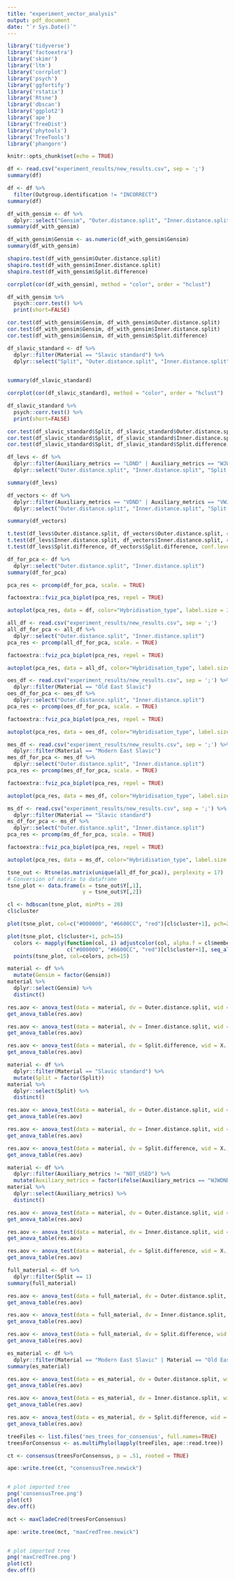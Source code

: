 ```yaml
---
title: "experiment_vector_analysis"
output: pdf_document
date: "`r Sys.Date()`"
---
```


```r
library('tidyverse')
library('factoextra')
library('skimr')
library('ltm')
library('corrplot')
library('psych')
library('ggfortify')
library('rstatix')
library('Rtsne')
library('dbscan')
library('ggplot2')
library('ape')
library('TreeDist')
library('phytools')
library('TreeTools')
library('phangorn')
```

```r
knitr::opts_chunk$set(echo = TRUE)
```

```r
df <- read.csv("experiment_results/new_results.csv", sep = ';')
summary(df)
```

```r
df <- df %>%
  filter(Outgroup.identification != "INCORRECT")
summary(df)
```


```r
df_with_gensim <- df %>%
  dplyr::select("Gensim", "Outer.distance.split", "Inner.distance.split", "Split.difference")
summary(df_with_gensim)
```


```r
df_with_gensim$Gensim <- as.numeric(df_with_gensim$Gensim)
summary(df_with_gensim)
```

```r
shapiro.test(df_with_gensim$Outer.distance.split)
shapiro.test(df_with_gensim$Inner.distance.split)
shapiro.test(df_with_gensim$Split.difference)
```



```r
corrplot(cor(df_with_gensim), method = "color", order = "hclust")
```
```r
df_with_gensim %>%
  psych::corr.test() %>%
  print(short=FALSE)
```

```r
cor.test(df_with_gensim$Gensim, df_with_gensim$Outer.distance.split)
cor.test(df_with_gensim$Gensim, df_with_gensim$Inner.distance.split)
cor.test(df_with_gensim$Gensim, df_with_gensim$Split.difference)
```

```r
df_slavic_standard <- df %>%
  dplyr::filter(Material == "Slavic standard") %>%
  dplyr::select("Split", "Outer.distance.split", "Inner.distance.split", "Split.difference")
  

summary(df_slavic_standard)
```

```r
corrplot(cor(df_slavic_standard), method = "color", order = "hclust")
```

```r
df_slavic_standard %>%
  psych::corr.test() %>%
  print(short=FALSE)
```

```r
cor.test(df_slavic_standard$Split, df_slavic_standard$Outer.distance.split)
cor.test(df_slavic_standard$Split, df_slavic_standard$Inner.distance.split)
cor.test(df_slavic_standard$Split, df_slavic_standard$Split.difference)
```


```r
df_levs <- df %>%
  dplyr::filter(Auxiliary_metrics == "LDND" | Auxiliary_metrics == "WJWDND") %>%
  dplyr::select("Outer.distance.split", "Inner.distance.split", "Split.difference")

summary(df_levs)
```
```r
df_vectors <- df %>%
  dplyr::filter(Auxiliary_metrics == "VDND" | Auxiliary_metrics == "VWJDND") %>%
  dplyr::select("Outer.distance.split", "Inner.distance.split", "Split.difference")

summary(df_vectors)
```

```r
t.test(df_levs$Outer.distance.split, df_vectors$Outer.distance.split, conf.level=0.999)
t.test(df_levs$Inner.distance.split, df_vectors$Inner.distance.split, conf.level=0.999)
t.test(df_levs$Split.difference, df_vectors$Split.difference, conf.level=0.999)
```

```r
df_for_pca <- df %>%
  dplyr::select("Outer.distance.split", "Inner.distance.split")
summary(df_for_pca)
```

```r
pca_res <- prcomp(df_for_pca, scale. = TRUE)

factoextra::fviz_pca_biplot(pca_res, repel = TRUE)

autoplot(pca_res, data = df, color="Hybridisation_type", label.size = 3) + theme(panel.background = element_blank()) + scale_color_manual(values=c("#000000", "#6600CC", "red"))
```

```r
all_df <- read.csv("experiment_results/new_results.csv", sep = ';')
all_df_for_pca <- all_df %>%
  dplyr::select("Outer.distance.split", "Inner.distance.split")
pca_res <- prcomp(all_df_for_pca, scale. = TRUE)

factoextra::fviz_pca_biplot(pca_res, repel = TRUE)

autoplot(pca_res, data = all_df, color="Hybridisation_type", label.size = 3) + theme(panel.background = element_blank()) + scale_color_manual(values=c("#000000", "#6600CC", "red"))
```

```r
oes_df <- read.csv("experiment_results/new_results.csv", sep = ';') %>%
  dplyr::filter(Material == "Old East Slavic")
oes_df_for_pca <- oes_df %>%
  dplyr::select("Outer.distance.split", "Inner.distance.split")
pca_res <- prcomp(oes_df_for_pca, scale. = TRUE)

factoextra::fviz_pca_biplot(pca_res, repel = TRUE)

autoplot(pca_res, data = oes_df, color="Hybridisation_type", label.size = 3) + theme(panel.background = element_blank()) + scale_color_manual(values=c("#000000", "#6600CC", "red"))
```
```r
mes_df <- read.csv("experiment_results/new_results.csv", sep = ';') %>%
  dplyr::filter(Material == "Modern East Slavic")
mes_df_for_pca <- mes_df %>%
  dplyr::select("Outer.distance.split", "Inner.distance.split")
pca_res <- prcomp(mes_df_for_pca, scale. = TRUE)

factoextra::fviz_pca_biplot(pca_res, repel = TRUE)

autoplot(pca_res, data = mes_df, color="Hybridisation_type", label.size = 3) + theme(panel.background = element_blank()) + scale_color_manual(values=c("#000000", "#6600CC", "red"))
```

```r
ms_df <- read.csv("experiment_results/new_results.csv", sep = ';') %>%
  dplyr::filter(Material == "Slavic standard")
ms_df_for_pca <- ms_df %>%
  dplyr::select("Outer.distance.split", "Inner.distance.split")
pca_res <- prcomp(ms_df_for_pca, scale. = TRUE)

factoextra::fviz_pca_biplot(pca_res, repel = TRUE)

autoplot(pca_res, data = ms_df, color="Hybridisation_type", label.size = 3) + theme(panel.background = element_blank()) + scale_color_manual(values=c("#000000", "#6600CC", "red"))
```

```r
tsne_out <- Rtsne(as.matrix(unique(all_df_for_pca)), perplexity = 17)
# Conversion of matrix to dataframe
tsne_plot <- data.frame(x = tsne_out$Y[,1], 
						y = tsne_out$Y[,2])
```


```r
cl <- hdbscan(tsne_plot, minPts = 20)
cl$cluster
```

```r
plot(tsne_plot, col=c("#000000", "#6600CC", "red")[cl$cluster+1], pch=20)
```

```r
plot(tsne_plot, cl$cluster+1, pch=15)
  colors <- mapply(function(col, i) adjustcolor(col, alpha.f = cl$membership_prob[i]), 
                   c("#000000", "#6600CC", "red")[cl$cluster+1], seq_along(cl$cluster))
  points(tsne_plot, col=colors, pch=15)
```


```r
material <- df %>%
  mutate(Gensim = factor(Gensim))
material %>%
  dplyr::select(Gensim) %>%
  distinct()
```
```r
res.aov <- anova_test(data = material, dv = Outer.distance.split, wid = X., between = Gensim)
get_anova_table(res.aov)
```

```r
res.aov <- anova_test(data = material, dv = Inner.distance.split, wid = X., between = Gensim)
get_anova_table(res.aov)
```
```r
res.aov <- anova_test(data = material, dv = Split.difference, wid = X., between = Gensim)
get_anova_table(res.aov)
```

```r
material <- df %>%
  dplyr::filter(Material == "Slavic standard") %>%
  mutate(Split = factor(Split))
material %>%
  dplyr::select(Split) %>%
  distinct()
```

```r
res.aov <- anova_test(data = material, dv = Outer.distance.split, wid = X., between = Split)
get_anova_table(res.aov)
```

```r
res.aov <- anova_test(data = material, dv = Inner.distance.split, wid = X., between = Split)
get_anova_table(res.aov)
```

```r
res.aov <- anova_test(data = material, dv = Split.difference, wid = X., between = Split)
get_anova_table(res.aov)
```

```r
material <- df %>%
  dplyr::filter(Auxiliary_metrics != "NOT_USED") %>%
  mutate(Auxiliary_metrics = factor(ifelse(Auxiliary_metrics == "WJWDND" | Auxiliary_metrics == "LDND", "string_sim", "VDND")))
material %>%
  dplyr::select(Auxiliary_metrics) %>%
  distinct()
```
```r

res.aov <- anova_test(data = material, dv = Outer.distance.split, wid = X., between = Auxiliary_metrics)
get_anova_table(res.aov)
```

```r

res.aov <- anova_test(data = material, dv = Inner.distance.split, wid = X., between = Auxiliary_metrics)
get_anova_table(res.aov)
```

```r

res.aov <- anova_test(data = material, dv = Split.difference, wid = X., between = Auxiliary_metrics)
get_anova_table(res.aov)
```


```r
full_material <- df %>% 
  dplyr::filter(Split == 1)
summary(full_material)
```

```r
res.aov <- anova_test(data = full_material, dv = Outer.distance.split, wid = X., between = Material)
get_anova_table(res.aov)
```

```r
res.aov <- anova_test(data = full_material, dv = Inner.distance.split, wid = X., between = Material)
get_anova_table(res.aov)
```

```r
res.aov <- anova_test(data = full_material, dv = Split.difference, wid = X., between = Material)
get_anova_table(res.aov)
```

```r
es_material <- df %>%
  dplyr::filter(Material == "Modern East Slavic" | Material == "Old East Slavic")
summary(es_material)
```

```r
res.aov <- anova_test(data = es_material, dv = Outer.distance.split, wid = X., between = Material)
get_anova_table(res.aov)
```

```r
res.aov <- anova_test(data = es_material, dv = Inner.distance.split, wid = X., between = Material)
get_anova_table(res.aov)
```

```r
res.aov <- anova_test(data = es_material, dv = Split.difference, wid = X., between = Material)
get_anova_table(res.aov)
```

```r
treeFiles <- list.files('mes_trees_for_consensus', full.names=TRUE)
treesForConsensus <- as.multiPhylo(lapply(treeFiles, ape::read.tree))

ct <- consensus(treesForConsensus, p = .51, rooted = TRUE)

ape::write.tree(ct, "consensusTree.newick")


# plot imported tree
png('consensusTree.png')
plot(ct)
dev.off()
```

```r
mct <- maxCladeCred(treesForConsensus)

ape::write.tree(mct, "maxCredTree.newick")


# plot imported tree
png('maxCredTree.png')
plot(ct)
dev.off()
```